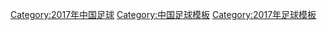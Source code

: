 [[Category:2017年中国足球|Category:2017年中国足球]]
[[Category:中国足球模板|Category:中国足球模板]]
[[Category:2017年足球模板|Category:2017年足球模板]]